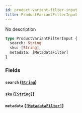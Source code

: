 ```yaml
---
id: product-variant-filter-input
title: ProductVariantFilterInput
---
```


No description

```graphql
type ProductVariantFilterInput {
  search: String
  sku: [String]
  metadata: [MetadataFilter]
}
```

### Fields

#### `search` ([`String`](/developer/api-reference/scalars/string))

#### `sku` ([`[String]`](/developer/api-reference/scalars/string))

#### `metadata` ([`[MetadataFilter]`](/developer/api-reference/inputs/metadata-filter))
